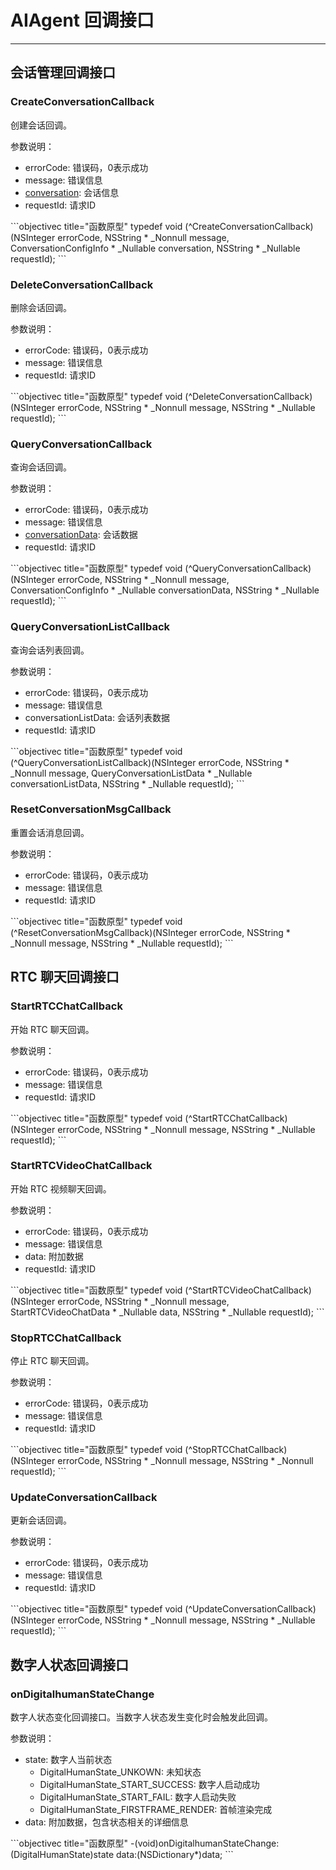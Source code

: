 # AIAgent 回调接口

--- 

## 会话管理回调接口

### CreateConversationCallback

创建会话回调。

参数说明：
- errorCode: 错误码，0表示成功
- message: 错误信息
- [conversation](./Entity.md#conversationconfiginfo): 会话信息
- requestId: 请求ID

<CodeGroup>
```objectivec title="函数原型"
typedef void (^CreateConversationCallback)(NSInteger errorCode, NSString * _Nonnull message, ConversationConfigInfo * _Nullable conversation, NSString * _Nullable requestId);
```
</CodeGroup>

### DeleteConversationCallback

删除会话回调。

参数说明：
- errorCode: 错误码，0表示成功
- message: 错误信息
- requestId: 请求ID

<CodeGroup>
```objectivec title="函数原型"
typedef void (^DeleteConversationCallback)(NSInteger errorCode, NSString * _Nonnull message, NSString * _Nullable requestId);
```
</CodeGroup>

### QueryConversationCallback

查询会话回调。

参数说明：
- errorCode: 错误码，0表示成功
- message: 错误信息
- [conversationData](./Entity.md#conversationconfiginfo): 会话数据
- requestId: 请求ID

<CodeGroup>
```objectivec title="函数原型"
typedef void (^QueryConversationCallback)(NSInteger errorCode, NSString * _Nonnull message, ConversationConfigInfo * _Nullable conversationData, NSString * _Nullable requestId);
```
</CodeGroup>

### QueryConversationListCallback

查询会话列表回调。

参数说明：
- errorCode: 错误码，0表示成功
- message: 错误信息
- conversationListData: 会话列表数据
- requestId: 请求ID

<CodeGroup>
```objectivec title="函数原型"
typedef void (^QueryConversationListCallback)(NSInteger errorCode, NSString * _Nonnull message, QueryConversationListData * _Nullable conversationListData, NSString * _Nullable requestId);
```
</CodeGroup>

### ResetConversationMsgCallback

重置会话消息回调。

参数说明：
- errorCode: 错误码，0表示成功
- message: 错误信息
- requestId: 请求ID

<CodeGroup>
```objectivec title="函数原型"
typedef void (^ResetConversationMsgCallback)(NSInteger errorCode, NSString * _Nonnull message, NSString * _Nullable requestId);
```
</CodeGroup>

## RTC 聊天回调接口

### StartRTCChatCallback

开始 RTC 聊天回调。

参数说明：
- errorCode: 错误码，0表示成功
- message: 错误信息
- requestId: 请求ID

<CodeGroup>
```objectivec title="函数原型"
typedef void (^StartRTCChatCallback)(NSInteger errorCode, NSString * _Nonnull message, NSString * _Nullable requestId);
```
</CodeGroup>

### StartRTCVideoChatCallback

开始 RTC 视频聊天回调。

参数说明：
- errorCode: 错误码，0表示成功
- message: 错误信息
- data: 附加数据
- requestId: 请求ID

<CodeGroup>
```objectivec title="函数原型"
typedef void (^StartRTCVideoChatCallback)(NSInteger errorCode, NSString * _Nonnull message, StartRTCVideoChatData * _Nullable data, NSString * _Nullable requestId);
```
</CodeGroup>

### StopRTCChatCallback

停止 RTC 聊天回调。

参数说明：
- errorCode: 错误码，0表示成功
- message: 错误信息
- requestId: 请求ID

<CodeGroup>
```objectivec title="函数原型"
typedef void (^StopRTCChatCallback)(NSInteger errorCode, NSString * _Nonnull message, NSString * _Nonnull requestId);
```
</CodeGroup>

### UpdateConversationCallback

更新会话回调。

参数说明：
- errorCode: 错误码，0表示成功
- message: 错误信息
- requestId: 请求ID

<CodeGroup>
```objectivec title="函数原型"
typedef void (^UpdateConversationCallback)(NSInteger errorCode, NSString * _Nonnull message, NSString * _Nullable requestId);
```
</CodeGroup>

## 数字人状态回调接口

### onDigitalhumanStateChange

数字人状态变化回调接口。当数字人状态发生变化时会触发此回调。

参数说明：
- state: 数字人当前状态
  - DigitalHumanState_UNKOWN: 未知状态
  - DigitalHumanState_START_SUCCESS: 数字人启动成功
  - DigitalHumanState_START_FAIL: 数字人启动失败
  - DigitalHumanState_FIRSTFRAME_RENDER: 首帧渲染完成
- data: 附加数据，包含状态相关的详细信息

<CodeGroup>
```objectivec title="函数原型"
-(void)onDigitalhumanStateChange:(DigitalHumanState)state
                            data:(NSDictionary*)data;
```
</CodeGroup>

